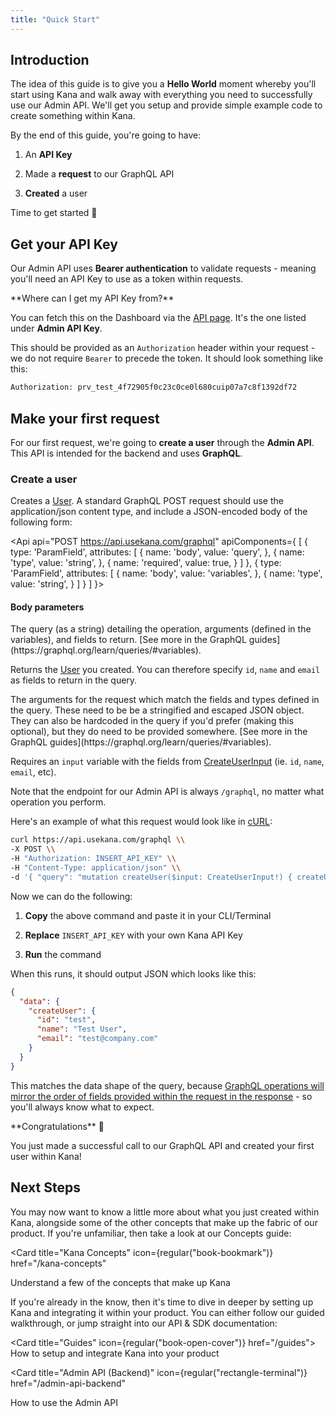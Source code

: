 ```yaml
---
title: "Quick Start"
---
```



## Introduction

The idea of this guide is to give you a **Hello World** moment whereby you'll start using Kana and walk away with everything you need to successfully use our Admin API. We'll get you setup and provide simple example code to create something within Kana.

By the end of this guide, you're going to have:

1. An **API Key**

2. Made a **request** to our GraphQL API

3. **Created** a user

Time to get started 🚀

## Get your API Key

Our Admin API uses **Bearer authentication** to validate requests - meaning you'll need an API Key to use as a token within requests.

<Note>
**Where can I get my API Key from?**

You can fetch this on the Dashboard via the [API page](https://dashboard.usekana.com/apiKeys). It's the one listed under **Admin API Key**.

</Note>

This should be provided as an `Authorization` header within your request - we do not require `Bearer` to precede the token. It should look something like this:

```bash
Authorization: prv_test_4f72905f0c23c0ce0l680cuip07a7c8f1392df72
```

## Make your first request

For our first request, we're going to **create a user** through the **Admin API**. This API is intended for the backend and uses **GraphQL**.

### Create a user

Creates a [User](/reference/admin-api-backend-reference/objects#user). A standard GraphQL POST request should use the application/json content type, and include a JSON-encoded body of the following form:

<Api api="POST https://api.usekana.com/graphql" apiComponents={
  [
    {
      type: 'ParamField',
      attributes: [
        {
          name: 'body',
          value: 'query',
        },
        {
          name: 'type',
          value: 'string',
        },
        {
          name: 'required',
          value: true,
        }
      ]
    },
    {
      type: 'ParamField',
      attributes: [
        {
          name: 'body',
          value: 'variables',
        },
        {
          name: 'type',
          value: 'string',
        }
      ]
    }
  ]
}>

</Api>

#### Body parameters

<ParamField body="query" required type="String">
The query (as a string) detailing the operation, arguments (defined in the variables), and fields to return. [See more in the GraphQL guides](https://graphql.org/learn/queries/#variables).

Returns the [User](/reference/admin-api-backend-reference/objects#user) you created. You can therefore specify `id`, `name` and `email` as fields to return in the query.

</ParamField>

<ParamField body="variables" type="String">
The arguments for the request which match the fields and types defined in the query. These need to be be a stringified and escaped JSON object. They can also be hardcoded in the query if you'd prefer (making this optional), but they do need to be provided somewhere. [See more in the GraphQL guides](https://graphql.org/learn/queries/#variables).

Requires an `input` variable with the fields from [CreateUserInput](/reference/admin-api-backend-reference/inputs#createuserinput) (ie. `id`, `name`, `email`, etc).

</ParamField>

Note that the endpoint for our Admin API is always `/graphql`, no matter what operation you perform.

Here's an example of what this request would look like in [cURL](https://curl.se/):

```bash cURL
curl https://api.usekana.com/graphql \\
-X POST \\
-H "Authorization: INSERT_API_KEY" \\
-H "Content-Type: application/json" \\
-d '{ "query": "mutation createUser($input: CreateUserInput!) { createUser(input: $input) { id name email } }", "variables": "{ \\"input\\": { \\"id\\": \\"test\\", \\"name\\": \\"Test User\\", \\"email\\": \\"test@company.com\\"" } }" }'
```

Now we can do the following:

1. **Copy** the above command and paste it in your CLI/Terminal

2. **Replace** `INSERT_API_KEY` with your own Kana API Key

3. **Run** the command

When this runs, it should output JSON which looks like this:

```json Response
{
  "data": {
    "createUser": {
      "id": "test",
      "name": "Test User",
      "email": "test@company.com"
    }
  }
}
```

This matches the data shape of the query, because [GraphQL operations will mirror the order of fields provided within the request in the response](https://graphql.org/blog/graphql-a-query-language/) \- so you'll always know what to expect.

<Check>
**Congratulations** 🎉

You just made a successful call to our GraphQL API and created your first user within Kana!

</Check>

## Next Steps

You may now want to know a little more about what you just created within Kana, alongside some of the other concepts that make up the fabric of our product. If you're unfamiliar, then take a look at our Concepts guide:

<Card
  title="Kana Concepts"
  icon={regular("book-bookmark")}
  href="/kana-concepts"
>
  Understand a few of the concepts that make up Kana
</Card>

If you're already in the know, then it's time to dive in deeper by setting up Kana and integrating it within your product. You can either follow our guided walkthrough, or jump straight into our API & SDK documentation:

<Card title="Guides" icon={regular("book-open-cover")} href="/guides">
  How to setup and integrate Kana into your product
</Card>

<Card
  title="Admin API (Backend)"
  icon={regular("rectangle-terminal")}
  href="/admin-api-backend"
>
  How to use the Admin API
</Card>
